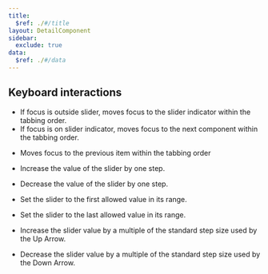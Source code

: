 ```yaml
---
title:
  $ref: ./#/title
layout: DetailComponent
sidebar:
  exclude: true
data:
  $ref: ./#/data
---
```


## Keyboard interactions

<KeyboardControls>
<KeyboardControl keyOrCombos="Tab">

- If focus is outside slider, moves focus to the slider indicator within the tabbing order.
- If focus is on slider indicator, moves focus to the next component within the tabbing order.

</KeyboardControl>

<KeyboardControl keyOrCombos="Shift + Tab">

- Moves focus to the previous item within the tabbing order

</KeyboardControl>

<KeyboardControl keyOrCombos="Up arrow / Right arrow">

- Increase the value of the slider by one step.

</KeyboardControl>

<KeyboardControl keyOrCombos="Down arrow / Left arrow">

- Decrease the value of the slider by one step.

</KeyboardControl>

<KeyboardControl keyOrCombos="Home">

- Set the slider to the first allowed value in its range.

</KeyboardControl>

<KeyboardControl keyOrCombos="End">

- Set the slider to the last allowed value in its range.

</KeyboardControl>

<KeyboardControl keyOrCombos="Page Up">

- Increase the slider value by a multiple of the standard step size used by the Up Arrow.

</KeyboardControl>

<KeyboardControl keyOrCombos="Page Down">

- Decrease the slider value by a multiple of the standard step size used by the Down Arrow.

</KeyboardControl>

</KeyboardControls>
